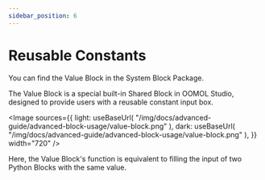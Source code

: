 ```yaml
---
sidebar_position: 6
---
```



# Reusable Constants

You can find the Value Block in the System Block Package.

The Value Block is a special built-in Shared Block in OOMOL Studio, designed to provide users with a reusable constant input box.

<Image
  sources={{
    light: useBaseUrl(
      "/img/docs/advanced-guide/advanced-block-usage/value-block.png"
    ),
    dark: useBaseUrl(
      "/img/docs/advanced-guide/advanced-block-usage/value-block.png"
    ),
  }}
  width="720"
/>

Here, the Value Block's function is equivalent to filling the input of two Python Blocks with the same value.
